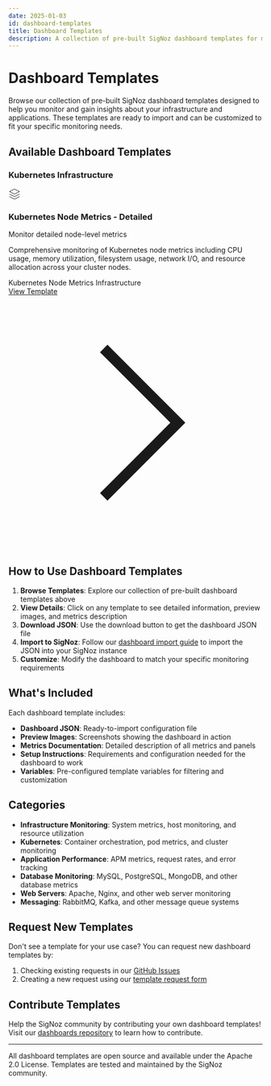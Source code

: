 ```yaml
---
date: 2025-01-03
id: dashboard-templates
title: Dashboard Templates
description: A collection of pre-built SigNoz dashboard templates for monitoring popular services and infrastructure components.
---
```


# Dashboard Templates

Browse our collection of pre-built SigNoz dashboard templates designed to help you monitor and gain insights about your infrastructure and applications. These templates are ready to import and can be customized to fit your specific monitoring needs.

## Available Dashboard Templates

### Kubernetes Infrastructure

<div className="grid grid-cols-1 md:grid-cols-2 lg:grid-cols-3 gap-6 my-8">

<div className="border border-gray-200 rounded-lg p-6 hover:shadow-lg transition-shadow">
  <div className="flex items-center mb-4">
    <div className="w-12 h-12 bg-blue-100 rounded-lg flex items-center justify-center mr-4">
      <svg width="24" height="24" viewBox="0 0 24 24" fill="none" xmlns="http://www.w3.org/2000/svg">
        <path d="M12 2L2 7L12 12L22 7L12 2Z" stroke="currentColor" strokeWidth="2" strokeLinecap="round" strokeLinejoin="round"/>
        <path d="M2 17L12 22L22 17" stroke="currentColor" strokeWidth="2" strokeLinecap="round" strokeLinejoin="round"/>
        <path d="M2 12L12 17L22 12" stroke="currentColor" strokeWidth="2" strokeLinecap="round" strokeLinejoin="round"/>
      </svg>
    </div>
    <div>
      <h3 className="text-lg font-semibold">Kubernetes Node Metrics - Detailed</h3>
      <p className="text-sm text-gray-600">Monitor detailed node-level metrics</p>
    </div>
  </div>
  <p className="text-sm text-gray-700 mb-4">
    Comprehensive monitoring of Kubernetes node metrics including CPU usage, memory utilization, filesystem usage, network I/O, and resource allocation across your cluster nodes.
  </p>
  <div className="flex flex-wrap gap-2 mb-4">
    <span className="px-2 py-1 bg-blue-100 text-blue-800 text-xs rounded">Kubernetes</span>
    <span className="px-2 py-1 bg-green-100 text-green-800 text-xs rounded">Node Metrics</span>
    <span className="px-2 py-1 bg-purple-100 text-purple-800 text-xs rounded">Infrastructure</span>
  </div>
  <a 
    href="/docs/dashboards/dashboard-templates/kubernetes-node-metrics-detailed" 
    className="inline-flex items-center text-blue-600 hover:text-blue-800 font-medium"
  >
    View Template
    <svg className="w-4 h-4 ml-1" fill="none" stroke="currentColor" viewBox="0 0 24 24">
      <path strokeLinecap="round" strokeLinejoin="round" strokeWidth={2} d="M9 5l7 7-7 7" />
    </svg>
  </a>
</div>

</div>

## How to Use Dashboard Templates

1. **Browse Templates**: Explore our collection of pre-built dashboard templates above
2. **View Details**: Click on any template to see detailed information, preview images, and metrics description
3. **Download JSON**: Use the download button to get the dashboard JSON file
4. **Import to SigNoz**: Follow our [dashboard import guide](/docs/userguide/manage-dashboards/) to import the JSON into your SigNoz instance
5. **Customize**: Modify the dashboard to match your specific monitoring requirements

## What's Included

Each dashboard template includes:

- **Dashboard JSON**: Ready-to-import configuration file
- **Preview Images**: Screenshots showing the dashboard in action
- **Metrics Documentation**: Detailed description of all metrics and panels
- **Setup Instructions**: Requirements and configuration needed for the dashboard to work
- **Variables**: Pre-configured template variables for filtering and customization

## Categories

- **Infrastructure Monitoring**: System metrics, host monitoring, and resource utilization
- **Kubernetes**: Container orchestration, pod metrics, and cluster monitoring  
- **Application Performance**: APM metrics, request rates, and error tracking
- **Database Monitoring**: MySQL, PostgreSQL, MongoDB, and other database metrics
- **Web Servers**: Apache, Nginx, and other web server monitoring
- **Messaging**: RabbitMQ, Kafka, and other message queue systems

## Request New Templates

Don't see a template for your use case? You can request new dashboard templates by:

1. Checking existing requests in our [GitHub Issues](https://github.com/SigNoz/signoz/issues?q=is%3Aopen+is%3Aissue+label%3Adashboard-template)
2. Creating a new request using our [template request form](https://github.com/SigNoz/signoz/issues/new?assignees=&labels=dashboard-template&projects=&template=request_dashboard.md&title=)

## Contribute Templates

Help the SigNoz community by contributing your own dashboard templates! Visit our [dashboards repository](https://github.com/SigNoz/dashboards) to learn how to contribute.

---

All dashboard templates are open source and available under the Apache 2.0 License. Templates are tested and maintained by the SigNoz community.

